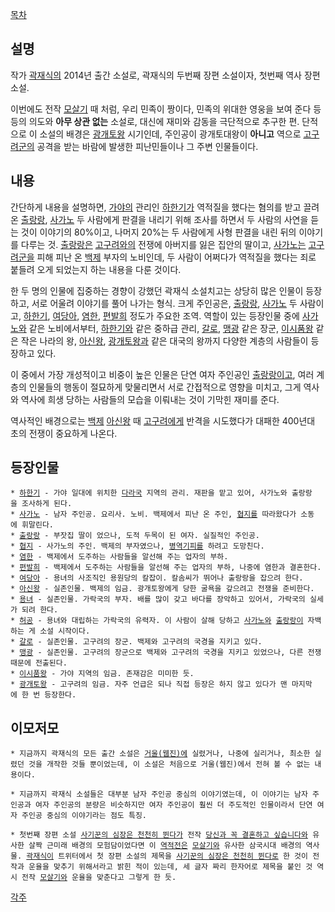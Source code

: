 [[목차]]
== 설명 ==
작가 [[곽재식]]의 2014년 출간 소설로, 곽재식의 두번째 장편 소설이자, 첫번째 역사 장편 소설.

이번에도 전작 [[모살기]] 때 처럼, 우리 민족이 짱이다, 민족의 위대한 영웅을 보여 준다 등등의 의도와 '''아무 상관 없는''' 소설로, 대신에 재미와 감동을 극단적으로 추구한 편. 단적으로 이 소설의 배경은 [[광개토왕]] 시기인데, 주인공이 광개토대왕이 '''아니고''' 역으로 [[고구려]]군의 공격을 받는 바람에 발생한 피난민들이나 그 주변 인물들이다.

== 내용 ==
간단하게 내용을 설명하면, [[가야]]의 관리인 [[하한기]]가 역적질을 했다는 혐의를 받고 끌려 온 [[출랑랑]], [[사가노]] 두 사람에게 판결을 내리기 위해 조사를 하면서 두 사람의 사연을 듣는 것이 이야기의 80%이고, 나머지 20%는 두 사람에게 사형 판결을 내린 뒤의 이야기를 다루는 것. [[출랑랑]]은 [[고구려]]와의 전쟁에 아버지를 잃은 집안의 딸이고, [[사가노]]는 [[고구려]]군을 피해 피난 온 [[백제]] 부자의 노비인데, 두 사람이 어쩌다가 역적질을 했다는 죄로 붙들려 오게 되었는지 하는 내용을 다룬 것이다.

한 두 명의 인물에 집중하는 경향이 강했던 곽재식 소설치고는 상당히 많은 인물이 등장하고, 서로 어울려 이야기를 풀어 나가는 형식. 크게 주인공은, [[출랑랑]], [[사가노]] 두 사람이고, [[하한기]], [[여당아]], [[염한]], [[편발희]] 정도가 주요한 조역. 역할이 있는 등장인물 중에 [[사가노]]와 같은 노비에서부터, [[하한기]]와 같은 중하급 관리, [[갈로]], [[맹광]] 같은 장군, [[이시품왕]] 같은 작은 나라의 왕, [[아신왕]], [[광개토왕]]과 같은 대국의 왕까지 다양한 계층의 사람들이 등장하고 있다.

이 중에서 가장 개성적이고 비중이 높은 인물은 단연 여자 주인공인 [[출랑랑]]이고, 여러 계층의 인물들의 행동이 절묘하게 맞물리면서 서로 간접적으로 영향을 미치고, 그게 역사와 역사에 희생 당하는 사람들의 모습을 이뤄내는 것이 기막힌 재미를 준다.

역사적인 배경으로는 [[백제]] [[아신왕]] 때 [[고구려]]에게 반격을 시도했다가 대패한 400년대 초의 전쟁이 중요하게 나온다.

== 등장인물 ==
 * [[하한기]] - 가야 일대에 위치한 [[다라국]] 지역의 관리. 재판을 맡고 있어, 사가노와 출랑랑을 조사하게 된다.
 * [[사가노]] - 남자 주인공. 요리사. 노비. 백제에서 피난 온 주인, [[협지]]를 따라왔다가 소동에 휘말린다.
 * [[출랑랑]] - 부잣집 딸이 었으나, 도적 두목이 된 여자. 실질적인 주인공.
 * [[협지]] - 사가노의 주인. 백제의 부자였으나, [[병역기피]]를 하려고 도망친다.
 * [[염한]] - 백제에서 도주하는 사람들을 알선해 주는 업자의 부하.
 * [[편발희]] - 백제에서 도주하는 사람들을 알선해 주는 업자의 부하, 나중에 염한과 결혼한다.
 * [[여당아]] - 용녀의 사조직인 용원당의 칼잡이. 칼솜씨가 뛰어나 출랑랑을 잡으려 한다.
 * [[아신왕]] - 실존인물. 백제의 임금. 광개토왕에게 당한 굴욕을 갚으려고 전쟁을 준비한다.
 * [[용녀]] - 실존인물. 가락국의 부자. 배를 많이 갖고 바다를 장악하고 있어서, 가락국의 실세가 되려 한다.
 * [[허공]] - 용녀와 대립하는 가락국의 유력자. 이 사람이 살해 당하고 [[사가노]]와 [[출랑랑]]이 자백하는 게 소설 시작이다.
 * [[갈로]] - 실존인물. 고구려의 장군. 백제와 고구려의 국경을 지키고 있다.
 * [[맹광]] - 실존인물. 고구려의 장군으로 백제와 고구려의 국경을 지키고 있었으나, 다른 전쟁때문에 전출된다.
 * [[이시품왕]] - 가야 지역의 임금. 존재감은 미미한 듯.
 * [[광개토왕]] - 고구려의 임금. 자주 언급은 되나 직접 등장은 하지 않고 있다가 맨 마지막에 한 번 등장한다.

== 이모저모 ==
 * 지금까지 곽재식의 모든 출간 소설은 [[거울(웹진)]]에 실렸거나, 나중에 실리거나, 최소한 실렸던 것을 개작한 것들 뿐이었는데, 이 소설은 처음으로 거울(웹진)에서 전혀 볼 수 없는 내용이다.

 * 지금까지 곽재식 소설들은 대부분 남자 주인공 중심의 이야기였는데, 이 이야기는 남자 주인공과 여자 주인공의 분량은 비슷하지만 여자 주인공이 훨씬 더 주도적인 인물이라서 단연 여자 주인공 중심의 이야기라는 점도 특징.

 * 첫번째 장편 소설 [[사기꾼의 심장은 천천히 뛴다]]가 전작 [[당신과 꼭 결혼하고 싶습니다]]와 유사한 살짝 근미래 배경의 모험담이었다면 이 [[역적전]]은 [[모살기]]와 유사한 삼국시대 배경의 역사물. [[곽재식]]이 트위터에서 첫 장편 소설의 제목을 [[사기꾼의 심장은 천천히 뛴다]]로 한 것이 전작과 운율을 맞추기 위해서라고 밝힌 적이 있는데, 세 글자 짜리 한자어로 제목을 붙인 것 역시 전작 [[모살기]]와 운율을 맞춘다고 그렇게 한 듯.

[[각주]]
